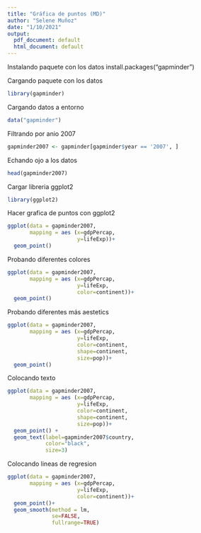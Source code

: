 ```yaml
---
title: "Gráfica de puntos (MD)"
author: "Selene Muñoz"
date: "1/10/2021"
output:
  pdf_document: default
  html_document: default
---
```


Instalando paquete con los datos
install.packages("gapminder")

Cargando paquete con los datos
```r
library(gapminder)
```

Cargando datos a entorno
```r
data("gapminder")
```

Filtrando por anio 2007
```r
gapminder2007 <- gapminder[gapminder$year == '2007', ]
```

Echando ojo a los datos
```r
head(gapminder2007)
```

Cargar libreria ggplot2
```r
library(ggplot2)
```

Hacer grafica de puntos con ggplot2
```r
ggplot(data = gapminder2007,
       mapping = aes (x=gdpPercap,
                      y=lifeExp))+
  geom_point()
```

Probando diferentes colores
```r
ggplot(data = gapminder2007,
       mapping = aes (x=gdpPercap,
                      y=lifeExp,
                      color=continent))+
  geom_point()
```

Probando diferentes más aestetics
```r
ggplot(data = gapminder2007,
       mapping = aes (x=gdpPercap,
                      y=lifeExp,
                      color=continent,
                      shape=continent,
                      size=pop))+
  geom_point()
```

Colocando texto
```r
ggplot(data = gapminder2007,
       mapping = aes (x=gdpPercap,
                      y=lifeExp,
                      color=continent,
                      shape=continent,
                      size=pop))+
  geom_point() +
  geom_text(label=gapminder2007$country,
            color="black",
            size=3)
```

Colocando lineas de regresion
```r
ggplot(data = gapminder2007,
       mapping = aes (x=gdpPercap,
                      y=lifeExp,
                      color=continent))+
  geom_point()+
  geom_smooth(method = lm,
              se=FALSE,
              fullrange=TRUE)
```

